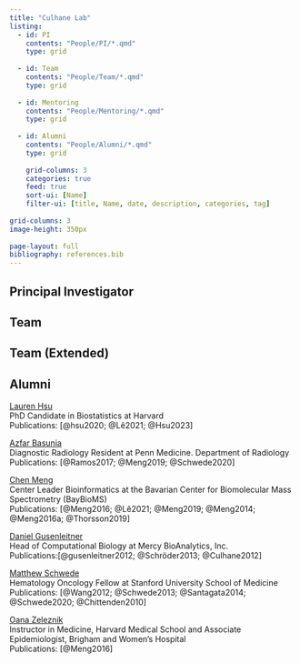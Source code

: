 ```yaml
---
title: "Culhane Lab"
listing:
  - id: PI
    contents: "People/PI/*.qmd"
    type: grid
    
  - id: Team
    contents: "People/Team/*.qmd"
    type: grid
    
  - id: Mentoring
    contents: "People/Mentoring/*.qmd"
    type: grid
    
  - id: Alumni
    contents: "People/Alumni/*.qmd"
    type: grid
    
    grid-columns: 3
    categories: true
    feed: true
    sort-ui: [Name]
    filter-ui: [title, Name, date, description, categories, tag]
    
grid-columns: 3
image-height: 350px
  
page-layout: full
bibliography: references.bib
---
```


## Principal Investigator

::: {#PI}
:::

## Team

::: {#Team}
:::

## Team (Extended)

::: {#Mentoring}
:::

## Alumni

::: {#Alumni}
:::



[Lauren Hsu](https://www.linkedin.com/in/lauren-hsu-155a282a/)\
PhD Candidate in Biostatistics at Harvard\
Publications: [@hsu2020; @Lê2021; @Hsu2023]

[Azfar Basunia](https://www.pennmedicine.org/departments-and-centers/department-of-radiology/education-and-training/residency-programs/current-residents/diagnostic-radiology-residents)\
Diagnostic Radiology Resident at Penn Medicine. Department of Radiology \
Publications: [@Ramos2017; @Meng2019; @Schwede2020]

[Chen Meng](https://www.linkedin.com/in/chen-meng-0422b226/)\
Center Leader Bioinformatics at the Bavarian Center for Biomolecular Mass Spectrometry (BayBioMS)\
Publications: [@Meng2016; @Lê2021; @Meng2019; @Meng2014; @Meng2016a; @Thorsson2019]

[Daniel Gusenleitner](https://www.linkedin.com/in/daniel-gusenleitner-2b295188/)\
Head of Computational Biology at Mercy BioAnalytics, Inc.\
Publications:[@gusenleitner2012; @Schröder2013; @Culhane2012]

[Matthew Schwede](https://www.linkedin.com/in/matthew-schwede-9a051415/)\
Hematology Oncology Fellow at Stanford University School of Medicine\
Publications: [@Wang2012; @Schwede2013; @Santagata2014; @Schwede2020; @Chittenden2010]

[Oana Zeleznik](https://www.linkedin.com/in/oanazeleznik/)\
Instructor in Medicine, Harvard Medical School and Associate Epidemiologist, Brigham and Women's Hospital\
Publications: [@Meng2016]
